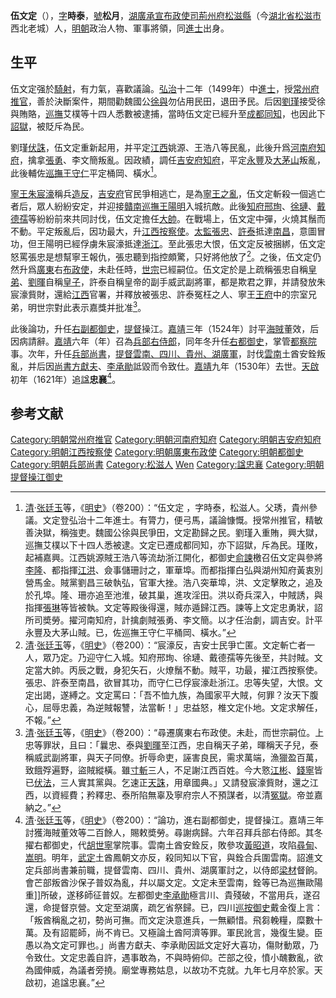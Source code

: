 {{明清人物信息框
| 姓名 = 伍文定
| 原名 =
| 圖片名稱= 
| 圖片大小 =
| 圖片說明 = 
 |最高職務 = 兵部尚書兼都察院右都御史
| 屆數 = 
| 國家 = 大明
| 前任 = 
| 繼任 = 
| 爵位 =
| 籍貫 = [[湖廣承宣布政使司|湖廣承宣布政使司]][[荊州府|荊州府]][[松滋縣|松滋縣]]
| 族裔 = 漢族
| 旗籍 = 
| 字號 = 字時泰，號松月
| 諡號 = 忠襄
| 出生日期 = [[成化|成化]]六年（1470年）
| 出生地點 = [[湖廣承宣布政使司|湖廣]][[松滋縣|松滋縣]]
| 逝世日期 = [[嘉靖|嘉靖]]九年（1530年）
| 逝世地點 = [[湖廣承宣布政使司|湖廣]][[松滋縣|松滋縣]]
| 墓葬 =
| 配偶 =
| 親屬 =
| 出身 = *弘治十二年己未科同進士出身
| 經歷 = 
| 著作 =
}}
'''伍文定'''（{{bd|1470年||1530年|catIdx=W伍}}），[[表字|字]]'''時泰'''，[[號|號]]'''松月'''，[[湖廣承宣布政使司|湖廣承宣布政使司]][[荊州府|荊州府]][[松滋縣|松滋縣]]（今[[湖北省|湖北省]][[松滋市|松滋市]]西北老城）人，[[明朝|明朝]]政治人物、軍事將領，同[[進士|進士]]出身。

== 生平 ==
伍文定强於[[騎射|騎射]]，有力氣，喜歡議論。[[弘治_(明朝)|弘治]]十二年（1499年）中[[進士|進士]]，授[[常州府|常州府]][[推官|推官]]，善於決斷案件，期間勸魏國公[[徐與|徐與]]勿佔用民田，退田予民。后因[[劉瑾|劉瑾]]接受徐與賄賂，[[巡撫|巡撫]]艾樸等十四人悉數被逮捕，當時伍文定已經升至[[成都|成都]][[同知|同知]]，也因此下[[詔獄|詔獄]]，被貶斥為民。

劉瑾[[伏誅|伏誅]]，伍文定重新起用，并平定[[江西|江西]]姚源、王浩八等民亂，此後升爲[[河南府|河南府]][[知府|知府]]，擒拿[[張勇|張勇]]、李文簡叛亂。因政績，調任[[吉安府|吉安府]][[知府|知府]]，平定[[永豐|永豐]]及[[大茅山|大茅山]]叛亂，此後輔佐[[巡撫|巡撫]][[王守仁|王守仁]]平定桶岡、橫水<ref>[[清|清]]·[[张廷玉|张廷玉]]等，《[[明史|明史]]》（卷200）：“伍文定 ，字時泰，松滋人。父琇，貴州參議。文定登弘治十二年進士。有膂力，便弓馬，議論慷慨。授常州推官，精敏善決獄，稱強吏。魏國公徐與民爭田，文定勘歸之民。劉瑾入重賄，興大獄，巡撫艾樸以下十四人悉被逮。文定已遷成都同知，亦下詔獄，斥為民。瑾敗，起補嘉興。江西姚源賊王浩八等流劫浙江開化，都御史[[俞諫|俞諫]]檄召伍文定與參將[[李隆|李隆]]、都指揮[[江洪|江洪]]、僉事儲珊討之，軍華埠。而都指揮白弘與湖州知府黃衷別營馬金。賊黨劉昌三破執弘，官軍大挫。浩八突華埠，洪、文定擊敗之，追及於孔埠。隆、珊亦追至池淮，破其巢，進攻淫田。洪以奇兵深入，中賊誘，與指揮[[張琳|張琳]]等皆被執。文定等殿後得還，賊亦遁歸江西。諫等上文定忠勇狀，詔所司奬勞。擢河南知府，計擒劇賊張勇、李文簡。以才任治劇，調吉安。計平永豐及大茅山賊。已，佐巡撫王守仁平桶岡、橫水。”</ref>。

[[寧王|寧王]][[朱宸濠|朱宸濠]]稱兵[[造反|造反]]，[[吉安府|吉安府]]官民爭相逃亡，是為[[寧王之亂|寧王之亂]]，伍文定斬殺一個逃亡者后，眾人紛紛安定，并迎接[[贛南巡撫|贛南巡撫]][[王陽明|王陽明]]入城抗敵。此後[[知府|知府]][[邢珣|邢珣]]、[[徐璉_(明朝)|徐璉]]、[[戴德孺|戴德孺]]等紛紛前來共同討伐，伍文定擔任[[大帥|大帥]]。在戰場上，伍文定中彈，火燒其鬚而不動。平定叛亂后，因功最大，升[[江西|江西]][[按察使|按察使]]。[[太監|太監]][[張忠_(霸州)|張忠]]、[[許泰|許泰]]抵達[[南昌|南昌]]，意圖冒功，但王陽明已經俘虜朱宸濠抵達[[浙江|浙江]]。至此張忠大恨，伍文定反被捆綁，伍文定怒罵張忠是想幫寧王報仇，張忠聽到指控頗驚，只好將他放了<ref>[[清|清]]·[[张廷玉|张廷玉]]等，《[[明史|明史]]》（卷200）：“宸濠反，吉安士民爭亡匿。文定斬亡者一人，眾乃定。乃迎守仁入城。知府邢珣、徐璉、戴德孺等先後至，共討賊。文定當大帥。丙辰之戰，身犯矢石，火燎鬚不動。賊平，功最，擢江西按察使。張忠、許泰至南昌，欲冒其功，而守仁已俘宸濠赴浙江。忠等失望，大恨。文定出謁，遂縛之。文定罵曰：「吾不恤九族，為國家平大賊，何罪？汝天下腹心，屈辱忠義，為逆賊報讐，法當斬！」忠益怒，椎文定仆地。文定求解任，不報。”</ref>。之後，伍文定仍然升爲[[廣東|廣東]]右[[布政使|布政使]]，未赴任時，[[明世宗|世宗]]已經嗣位。伍文定於是上疏稱張忠自稱[[皇弟|皇弟]]、[[劉暉|劉暉]]自稱[[皇子|皇子]]，許泰自稱皇帝的副手威武副將軍，都是欺君之罪，并請發放朱宸濠貲財，還給[[江西|江西]]官署，并釋放被張忠、許泰冤枉之人、寧王[[王府|王府]]中的宗室兄弟，明世宗對此表示嘉獎并批准<ref>[[清|清]]·[[张廷玉|张廷玉]]等，《[[明史|明史]]》（卷200）：“尋遷廣東右布政使。未赴，而世宗嗣位。上忠等罪狀，且曰：「曩忠、泰與[[劉暉|劉暉]]至江西，忠自稱天子弟，暉稱天子兒，泰稱威武副將軍，與天子同僚。折辱命吏，誣害良民，需求萬端，漁獵盈百萬，致餓殍遍野，盜賊縱橫。雖[[寸斬|寸斬]]三人，不足謝江西百姓。今大憝[[江彬|江彬]]、[[錢寧|錢寧]]皆已[[伏法|伏法]]，三人實其黨與。乞速正[[天誅|天誅]]，用章國典。」又請發宸濠貲財，還之江西，以資經費；矜釋忠、泰所陷無辜及寧府宗人不預謀者，以清[[冤獄|冤獄]]。帝並嘉納之。”</ref>。

此後論功，升任[[右副都御史|右副都御史]]，[[提督|提督]]操江。[[嘉靖|嘉靖]]三年（1524年）討平[[海賊|海賊]]董效，后因病請辭。[[嘉靖|嘉靖]]六年（年）召為[[兵部右侍郎|兵部右侍郎]]，同年冬升任[[右都御史|右都御史]]，掌管[[都察院|都察院]]事。次年，升任[[兵部尚書|兵部尚書]]，[[云貴川湖廣總制|提督雲南、四川、貴州、湖廣軍]]，討伐[[雲南|雲南]]土酋安銓叛亂，并后因[[尚書|尚書]][[方獻夫|方獻夫]]、[[李承勛|李承勛]]詆毀而令致仕。[[嘉靖|嘉靖]]九年（1530年）去世。[[天啟|天啟]]初年（1621年）追[[諡|諡]]'''忠襄'''<ref>[[清|清]]·[[张廷玉|张廷玉]]等，《[[明史|明史]]》（卷200）：“論功，進右副都御史，提督操江。嘉靖三年討獲海賊董效等二百餘人，賜敕奬勞。尋謝病歸。六年召拜兵部右侍郎。其冬擢右都御史，代[[胡世寧|胡世寧]]掌院事。雲南土酋安銓反，敗參攻[[黃昭道|黃昭道]]，攻陷[[尋甸|尋甸]]、[[嵩明|嵩明]]。明年，[[武定|武定]]土酋鳳朝文亦反，殺同知以下官，與銓合兵圍雲南。詔進文定兵部尚書兼前職，提督雲南、四川、貴州、湖廣軍討之，以侍郎[[梁材|梁材]]督餉。會芒部叛酋沙保子普奴為亂，幷以屬文定。文定未至雲南，銓等已為巡撫歐陽重]]所破，遂移師征普奴。左都御史[[李承勛|李承勛]]極言川、貴殘破，不當用兵，遂召還，命提督京營。文定至湖廣，疏乞省祭歸。已，四川[[巡按御史|巡按御史]]戴金復上言：「叛酋稱亂之初，勢尚可撫。而文定決意進兵，一無顧惜。飛芻輓糧，糜數十萬。及有詔罷師，尚不肯已。又極論土酋阿濟等罪。軍民訛言，幾復生變。臣愚以為文定可罪也。」尚書方獻夫、李承勛因詆文定好大喜功，傷財動眾，乃令致仕。文定忠義自許，遇事敢為，不與時俯仰。芒部之役，憤小醜數亂，欲為國伸威，為議者旁撓。廟堂專務姑息，以故功不克就。九年七月卒於家。天啟初，追諡忠襄。”</ref>。

==参考文献==
{{reflist}}

{{弘治十二年己未科殿試金榜}}
{{DEFAULTSORT:Wu伍}}
[[Category:明朝常州府推官|Category:明朝常州府推官]]
[[Category:明朝河南府知府|Category:明朝河南府知府]]
[[Category:明朝吉安府知府|Category:明朝吉安府知府]]
[[Category:明朝江西按察使|Category:明朝江西按察使]]
[[Category:明朝廣東布政使|Category:明朝廣東布政使]]
[[Category:明朝都御史|Category:明朝都御史]]
[[Category:明朝兵部尚書|Category:明朝兵部尚書]]
[[Category:松滋人|Category:松滋人]]
[[Category:伍姓|Wen]]
[[Category:諡忠襄|Category:諡忠襄]]
[[Category:明朝提督操江御史|Category:明朝提督操江御史]]